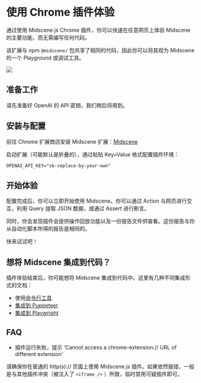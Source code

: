 # 使用 Chrome 插件体验

通过使用 Midscene.js Chrome 插件，你可以快速在任意网页上体验 Midscene 的主要功能，而无需编写任何代码。

该扩展与 npm `@midscene/` 包共享了相同的代码，因此你可以将其视为 Midscene 的一个 Playground 或调试工具。

![](/midscene-extension.jpg)


## 准备工作

请先准备好 OpenAI 的 API 密钥，我们稍后将用到。

## 安装与配置

前往 Chrome 扩展商店安装 Midscene 扩展：[Midscene](https://chromewebstore.google.com/detail/midscene/gbldofcpkknbggpkmbdaefngejllnief)

启动扩展（可能默认是折叠的），通过粘贴 Key=Value 格式配置插件环境：

```shell
OPENAI_API_KEY="sk-replace-by-your-own"
```

## 开始体验

配置完成后，你可以立即开始使用 Midscene。你可以通过 Action 与网页进行交互，利用 Query 提取 JSON 数据，或通过 Assert 进行断言。

同时，你会发现插件会提供操作回放功能以及一份报告文件供查看。这份报告与你从自动化脚本所得的报告是相同的。

快来试试吧！

## 想将 Midscene 集成到代码？

插件体验结束后，你可能想将 Midscene 集成到代码中。这里有几种不同集成形式的文档：

* 使用[命令行工具](.cli)
* [集成到 Puppeteer](./integrate-with-puppeteer)
* [集成到 Playwright](./integrate-with-playwright)

## FAQ

* 插件运行失败，提示 'Cannot access a chrome-extension:// URL of different extension'

请确保你在普通的 http(s):// 页面上使用 Midscene.js 插件。如果依然报错，一般是与其他插件冲突（被注入了 `<iframe />` ）所致，临时禁用可疑插件即可。